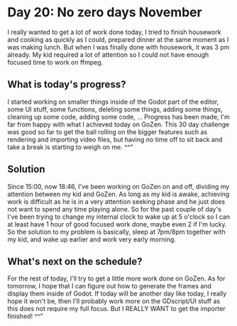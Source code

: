 # Day 20: No zero days November

I really wanted to get a lot of work done today, I tried to finish housework and cooking as quickly as I could, prepared dinner at the same moment as I was making lunch. But when I was finally done with housework, it was 3 pm already. My kid required a lot of attention so I could not have enough focused time to work on ffmpeg.

## What is today's progress?

I started working on smaller things inside of the Godot part of the editor, some UI stuff, some functions, deleting some things, adding some things, cleaning up some code, adding some code, ... Progress has been made, I'm far from happy with what I achieved today on GoZen. This 30 day challenge was good so far to get the ball rolling on the bigger features such as rendering and importing video files, but having no time off to sit back and take a break is starting to weigh on me. ^^"

## Solution

Since 15:00, now 18:46, I've been working on GoZen on and off, dividing my attention between my kid and GoZen. As long as my kid is awake, achieving work is difficult as he is in a very attention seeking phase and he just does not want to spend any time playing alone. So for the past couple of day's I've been trying to change my internal clock to wake up at 5 o'clock so I can at least have 1 hour of good focused work done, maybe even 2 if I'm lucky. So the solution to my problem is basically, sleep at 7pm/8pm together with my kid, and wake up earlier and work very early morning.

## What's next on the schedule?

For the rest of today, I'll try to get a little more work done on GoZen. As for tomorrow, I hope that I can figure out how to generate the frames and display them inside of Godot. If today will be another day like today, I really hope it won't be, then I'll probably work more on the GDscript/UI stuff as this does not require my full focus. But I REALLY WANT to get the importer finished! ^^"
